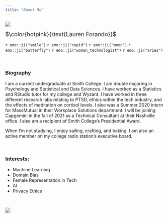 ```yaml
---
title: "About Me"
--- 
```


![](images/lauren.JPG){size=50%}

<font size = "4">$\color{hotpink}{\text{Lauren Forando}}$</font>

`r emo::ji("smile")`
`r emo::ji("cupid")`
`r emo::ji("moon")`
`r emo::ji("butterfly")`
`r emo::ji("woman_technologist")`
`r emo::ji("aries")`

<p>&nbsp;</p>

### Biography

I am a current undergraduate at Smith College. I am double majoring in Psychology and Statistical and Data Sciences. I have worked as a Statistics and RStudio tutor for my college and Wyzant. I have worked in three different research labs relating to PTSD, ethics within the tech industry, and the effects of meditation on cortisol levels. I also was a Summer 2020 intern for MassMutual in their Workplace Solutions department. I will be joining Capgemini in the fall of 2021 as a Technical Consultant at their Nashville office. I also am a recipient of Smith College’s Presidential Award.

When I’m not studying, I enjoy sailing, crafting, and baking. I am also an active member on my college radio station’s executive board.
 
<p>&nbsp;</p>

### Interests:

  - Machine Learning
  - Domain Bias
  - Female Representation in Tech
  - AI
  - Privacy Ethics

<p>&nbsp;</p>

![](https://media.giphy.com/media/clffiicvvmhXrYaAs8/giphy.gif)

